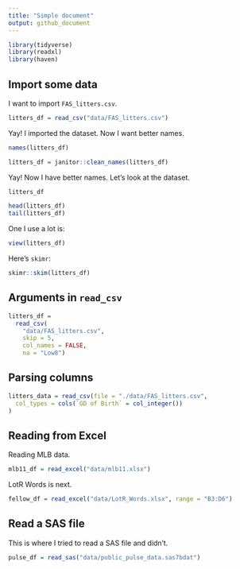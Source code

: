 ```yaml
---
title: "Simple document"
output: github_document
---
```


```r
library(tidyverse)
library(readxl)
library(haven)
```

## Import some data

I want to import `FAS_litters.csv`.

```r
litters_df = read_csv("data/FAS_litters.csv")
```

Yay! I imported the dataset. Now I want better names. 

```r
names(litters_df)

litters_df = janitor::clean_names(litters_df)
```

Yay! Now I have better names. Let's look at the dataset. 

```r
litters_df

head(litters_df)
tail(litters_df)
```

One I use a lot is:

```r
view(litters_df)
```

Here's `skimr`:

```r
skimr::skim(litters_df)
```


## Arguments in `read_csv`

```r
litters_df = 
  read_csv(
    "data/FAS_litters.csv",
    skip = 5, 
    col_names = FALSE, 
    na = "Low8")
```


## Parsing columns

```r
litters_data = read_csv(file = "./data/FAS_litters.csv",
  col_types = cols(`GD of Birth` = col_integer())
)
```



## Reading from Excel

Reading MLB data.

```r
mlb11_df = read_excel("data/mlb11.xlsx")
```

LotR Words is next.

```r
fellow_df = read_excel("data/LotR_Words.xlsx", range = "B3:D6")
```


## Read a SAS file

This is where I tried to read a SAS file and didn't.

```r
pulse_df = read_sas("data/public_pulse_data.sas7bdat")
```




